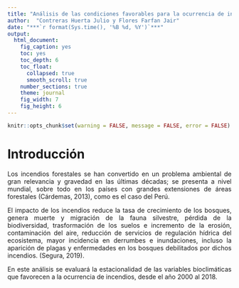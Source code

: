 ```yaml
---
title: "Análisis de las condiciones favorables para la ocurrencia de incendios en el Perú para los años 2000 - 2018"
author:  "Contreras Huerta Julio y Flores Farfan Jair"
date: "***`r format(Sys.time(), '%B %d, %Y')`***"
output:
  html_document:
    fig_caption: yes
    toc: yes
    toc_depth: 6
    toc_float:
      collapsed: true
      smooth_scroll: true 
    number_sections: true
    theme: journal 
    fig_width: 7
    fig_height: 6
---
```


<style>
body {
text-align: justify}
</style>

<style type="text/css">

h1.title {
  font-size: 45px;
  color: #fc9272;
  text-align: center;
}

h4.author {
  font-size: 25px;
  color: #fc9272;
  text-align: center;
}
h4.date {
  font-size: 20px;
  color: #fc9272;
  text-align: center;
}
</style>

```r
knitr::opts_chunk$set(warning = FALSE, message = FALSE, error = FALSE) 
```



# Introducción

Los incendios forestales se han convertido en un problema ambiental de gran relevancia y gravedad en las últimas décadas; se presenta a nivel mundial, sobre todo en los países con grandes extensiones de áreas forestales (Cárdemas, 2013), como es el caso del Perú. 

El impacto de los incendios reduce la tasa de crecimiento de los bosques, genera muerte y migración de la fauna silvestre, pérdida de la biodiversidad, trasformación de los suelos e incremento de la erosión, contaminación del aire, reducción de servicios de regulación hídrica del ecosistema, mayor incidencia en derrumbes e inundaciones, incluso la aparición de plagas y enfermedades en los bosques debilitados por dichos incendios. (Segura, 2019).

En este análisis se evaluará la estacionalidad de las variables bioclimáticas que favorecen a la ocurrencia de incendios, desde el año 2000 al 2018.